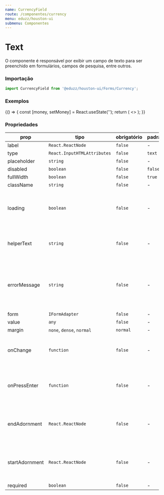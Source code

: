 ```yaml
---
name: CurrencyField
route: /componentes/currency
menu: eduzz/houston-ui
submenu: Componentes
---
```




# Text

O componente é responsável por exibir um campo de texto para ser preenchido em formulários, campos de pesquisa, entre outros.

### Importação

```js
import CurrencyField from '@eduzz/houston-ui/Forms/Currency';
```

### Exemplos

<Playground>
  {() => {
    const [money, setMoney] = React.useState('');
    return (
      <>
        <CurrencyField label='Valor' value={money} onChange={setMoney} />
      </>
    );
  }}
</Playground>

### Propriedades

| prop           | tipo                        | obrigatório | padrão  | descrição                                                                           |
| -------------- | --------------------------- | ----------- | ------- | ----------------------------------------------------------------------------------- |
| label          | `React.ReactNode`           | `false`     | -       | -                                                                                   |
| type           | `React.InputHTMLAttributes` | `false`     | `text`  | -                                                                                   |
| placeholder    | `string`                    | `false`     | -       | -                                                                                   |
| disabled       | `boolean`                   | `false`     | `false` | -                                                                                   |
| fullWidth      | `boolean`                   | `false`     | `true`  | -                                                                                   |
| className      | `string`                    | `false`     | -       | -                                                                                   |
| loading        | `boolean`                   | `false`     | -       | Exibe ícone de carregamento no componente de texto.                                 |
| helperText     | `string`                    | `false`     | -       | Exibe texto de ajuda abaixo do componente de texto.                                 |
| errorMessage   | `string`                    | `false`     | -       | Exibe uma mensagem de erro no componente de texto, assim como indica erro no campo. |
| form           | `IFormAdapter`              | `false`     | -       | -                                                                                   |
| value          | `any`                       | `false`     | -       | -                                                                                   |
| margin         | `none`, `dense`, `normal`   | `normal`    | -       | -                                                                                   |
| onChange       | `function`                  | `false`     | -       | Função disparada ao alterar o valor do campo de texto.                              |
| onPressEnter   | `function`                  | `false`     | -       | Função disparada ao apertar Enter dentro do campo de texto.                         |
| endAdornment   | `React.ReactNode`           | `false`     | -       | Ícone ou botão com ícone que será exibido no final do campo.                        |
| startAdornment | `React.ReactNode`           | `false`     | -       | Ícone ou botão com ícone que será exibido no início do campo.                       |
| required       | `boolean`                   | `false`     | -       | -                                                                                   |
